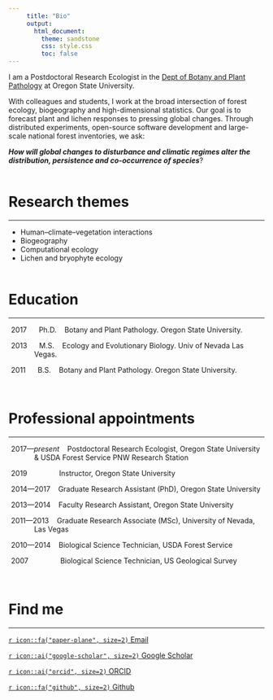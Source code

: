 ```yaml
---
     title: "Bio"
     output:
       html_document:
         theme: sandstone
         css: style.css
         toc: false
---
```


I am a Postdoctoral Research Ecologist in the [Dept of Botany and Plant Pathology](https://bpp.oregonstate.edu){target="_blank"} at Oregon State University.  

With colleagues and students, I work at the broad intersection of forest ecology, biogeography and high-dimensional statistics.  Our goal is to forecast plant and lichen responses to pressing global changes.  Through distributed experiments, open-source software development and large-scale national forest inventories, we ask:  

_**How will global changes to disturbance and climatic regimes alter the distribution, persistence and co-occurrence of species**_?  
\  

# Research themes
******  

- Human–climate–vegetation interactions  
- Biogeography  
- Computational ecology  
- Lichen and bryophyte ecology  
\  

# Education
******  

<p style="padding-left:10%; text-indent:-10%;">
2017 &nbsp;&nbsp;&nbsp;&nbsp; Ph.D. &nbsp;&nbsp; Botany and Plant Pathology. Oregon State University.  </p>

<p style="padding-left:10%; text-indent:-10%;">
2013  &nbsp;&nbsp;&nbsp;&nbsp; M.S. &nbsp;&nbsp; Ecology and Evolutionary Biology. Univ of Nevada Las Vegas.  </p>

<p style="padding-left:10%; text-indent:-10%;">
2011  &nbsp;&nbsp;&nbsp;&nbsp; B.S. &nbsp;&nbsp; Botany and Plant Pathology. Oregon State University.  
</p>
\  

# Professional appointments
******  

<p style="padding-left:10%; text-indent:-10%;">
2017---*present* &nbsp;&nbsp; Postdoctoral Research Ecologist, Oregon State University \& USDA Forest Service PNW Research Station</p>

<p style="padding-left:10%; text-indent:-10%;">
2019  &nbsp;&nbsp;&nbsp;&nbsp;&nbsp;&nbsp;&nbsp;&nbsp;&nbsp;&nbsp;&nbsp;&nbsp;&nbsp;&nbsp; Instructor, Oregon State University</p>

<p style="padding-left:10%; text-indent:-10%;">
2014---2017 &nbsp;&nbsp; Graduate Research Assistant (PhD), Oregon State University</p>

<p style="padding-left:10%; text-indent:-10%;">
2013---2014 &nbsp;&nbsp; Faculty Research Assistant, Oregon State University</p>

<p style="padding-left:10%; text-indent:-10%;">
2011---2013 &nbsp;&nbsp; Graduate Research Associate (MSc), University of Nevada, Las Vegas</p>

<p style="padding-left:10%; text-indent:-10%;">
2010---2014 &nbsp;&nbsp; Biological Science Technician, USDA Forest Service</p>

<p style="padding-left:10%; text-indent:-10%;">
2007 &nbsp;&nbsp;&nbsp;&nbsp;&nbsp;&nbsp;&nbsp;&nbsp;&nbsp;&nbsp;&nbsp;&nbsp;&nbsp;&nbsp; Biological Science Technician, US Geological Survey</p>

\  

# Find me
******

[`r icon::fa("paper-plane", size=2)` Email](smithr2@oregonstate.edu){target="_blank"}

[`r icon::ai("google-scholar", size=2)` Google Scholar ](http://scholar.google.com/citations?user=YkwN1lAAAAAJ){target="_blank"}

[`r icon::ai("orcid", size=2)` ORCID](http://orcid.org/0000-0001-5085-634X){target="_blank"}

[`r icon::fa("github", size=2)` Github ](https://github.com/phytomosaic/){target="_blank"}
